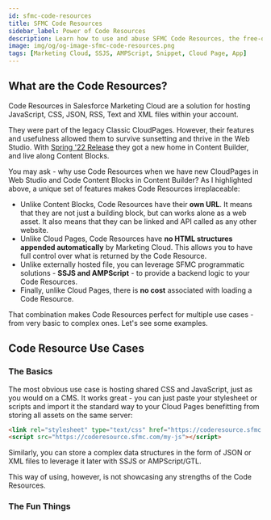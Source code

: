 ```yaml
---
id: sfmc-code-resources
title: SFMC Code Resources
sidebar_label: Power of Code Resources
description: Learn how to use and abuse SFMC Code Resources, the free-of-charge programmatic powerhouse.
image: img/og/og-image-sfmc-code-resources.png
tags: [Marketing Cloud, SSJS, AMPScript, Snippet, Cloud Page, App]
---
```



<LeadText content="Learn how to use and abuse SFMC Code Resources, the free-of-charge programmatic powerhouse." />

## What are the Code Resources?

Code Resources in Salesforce Marketing Cloud are a solution for hosting JavaScript, CSS, JSON, RSS, Text and XML files within your account.

They were part of the legacy Classic CloudPages. However, their features and usefulness allowed them to survive sunsetting and thrive in the Web Studio. With [Spring '22 Release](https://help.salesforce.com/s/articleView?id=sf.mc_rn_2022_spring_cloud_pages_classic_editor_migrated_to_content_builder.htm&type=5) they got a new home in Content Builder, and live along Content Blocks.

You may ask - why use Code Resources when we have new CloudPages in Web Studio and Code Content Blocks in Content Builder? As I highlighted above, a unique set of features makes Code Resources irreplaceable:

- Unlike Content Blocks, Code Resources have their __own URL__. It means that they are not just a building block, but can works alone as a web asset. It also means that they can be linked and API called as any other website.
- Unlike Cloud Pages, Code Resources have __no HTML structures appended automatically__ by Marketing Cloud. This allows you to have full control over what is returned by the Code Resource.
- Unlike externally hosted file, you can leverage SFMC programmatic solutions - __SSJS and AMPScript__ - to provide a backend logic to your Code Resources.
- Finally, unlike Cloud Pages, there is __no cost__ associated with loading a Code Resource.

That combination makes Code Resources perfect for multiple use cases - from very basic to complex ones. Let's see some examples.

## Code Resource Use Cases

### The Basics

The most obvious use case is hosting shared CSS and JavaScript, just as you would on a CMS. It works great - you can just paste your stylesheet or scripts and import it the standard way to your Cloud Pages benefitting from storing all assets on the same server:

```html title="JS & CSS imports from Code Resources - the URLs will follow your Marketing Cloud configuration"
<link rel="stylesheet" type="text/css" href="https://coderesource.sfmc.com/my-css" />
<script src="https://coderesource.sfmc.com/my-js"></script>
```

Similarly, you can store a complex data structures in the form of JSON or XML files to leverage it later with SSJS or AMPScript/GTL.

This way of using, however, is not showcasing any strengths of the Code Resources.

### The Fun Things


